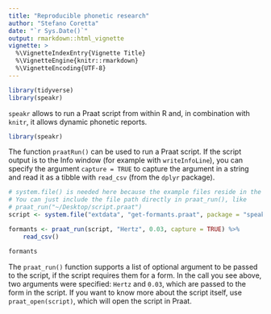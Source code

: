 ```yaml
---
title: "Reproducible phonetic research"
author: "Stefano Coretta"
date: "`r Sys.Date()`"
output: rmarkdown::html_vignette
vignette: >
  %\VignetteIndexEntry{Vignette Title}
  %\VignetteEngine{knitr::rmarkdown}
  %\VignetteEncoding{UTF-8}
---
```


```r
library(tidyverse)
library(speakr)
```

`speakr` allows to run a Praat script from within R and, in combination with `knitr`, it allows dynamic phonetic reports.

```r
library(speakr)
```

The function `praatRun()` can be used to run a Praat script. If the script output is to the Info window (for example with `writeInfoLine`), you can specify the argument `capture = TRUE` to capture the argument in a string and read it as a tibble with `read_csv` (from the `dplyr` package).

```r
# system.file() is needed here because the example files reside in the package.
# You can just include the file path directly in praat_run(), like 
# praat_run("~/Desktop/script.praat")
script <- system.file("extdata", "get-formants.praat", package = "speakr")

formants <- praat_run(script, "Hertz", 0.03, capture = TRUE) %>%
    read_csv()

formants
```

The `praat_run()` function supports a list of optional argument to be passed to the script, if the script requires them for a form. In the call you see above, two arguments were specified: `Hertz` and `0.03`, which are passed to the form in the script. If you want to know more about the script itself, use `praat_open(script)`, which will open the script in Praat.
